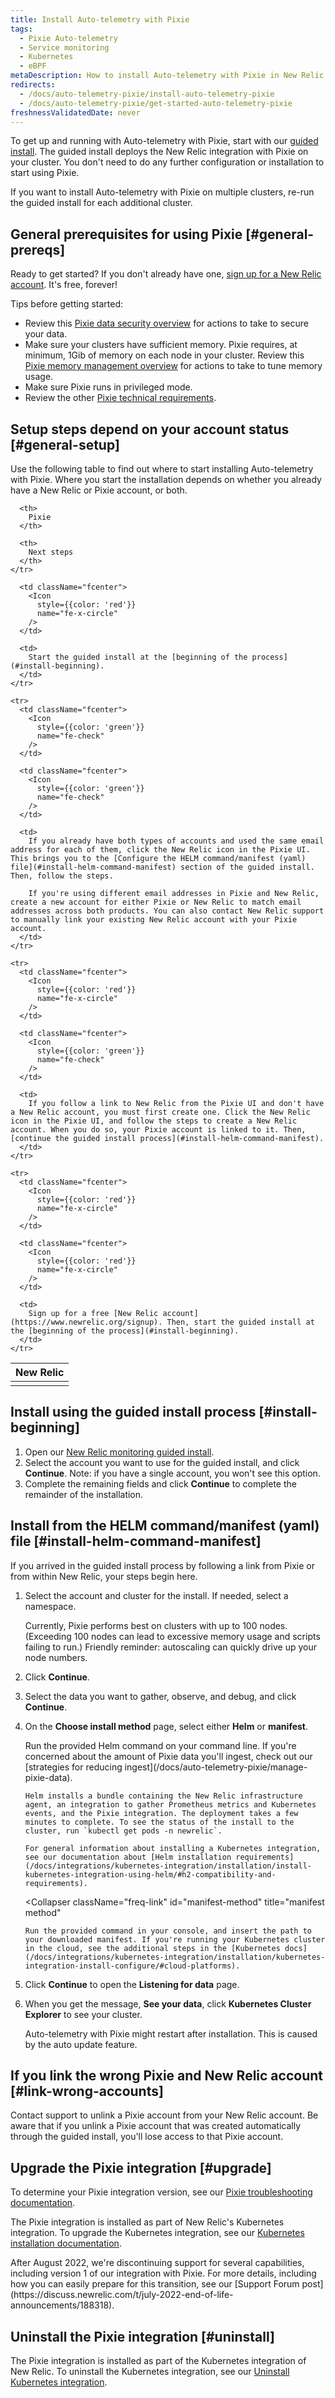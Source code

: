 ```yaml
---
title: Install Auto-telemetry with Pixie
tags:
  - Pixie Auto-telemetry
  - Service monitoring
  - Kubernetes
  - eBPF
metaDescription: How to install Auto-telemetry with Pixie in New Relic.
redirects:
  - /docs/auto-telemetry-pixie/install-auto-telemetry-pixie
  - /docs/auto-telemetry-pixie/get-started-auto-telemetry-pixie
freshnessValidatedDate: never
---
```


To get up and running with Auto-telemetry with Pixie, start with our [guided install](https://one.newrelic.com/marketplace?state=fc4edc3d-8214-a314-7432-3e62d7de43d7). The guided install deploys the New Relic integration with Pixie on your cluster. You don't need to do any further configuration or installation to start using Pixie.

If you want to install Auto-telemetry with Pixie on multiple clusters, re-run the guided install for each additional cluster.

## General prerequisites for using Pixie [#general-prereqs]

Ready to get started? If you don't already have one, [sign up for a New Relic account](https://newrelic.com/signup). It's free, forever!

Tips before getting started:

* Review this [Pixie data security overview](/docs/auto-telemetry-pixie/pixie-data-security-overview) for actions to take to secure your data.
* Make sure your clusters have sufficient memory. Pixie requires, at minimum, 1Gib of memory on each node in your cluster. Review this [Pixie memory management overview](/docs/auto-telemetry-pixie/manage-pixie-memory) for actions to take to tune memory usage.
* Make sure Pixie runs in privileged mode.
* Review the other [Pixie technical requirements](https://docs.px.dev/installing-pixie/requirements/).

## Setup steps depend on your account status [#general-setup]

Use the following table to find out where to start installing Auto-telemetry with Pixie. Where you start the installation depends on whether you already have a New Relic or Pixie account, or both.

<table>
  <thead>
    <tr>
      <th style={{ width: "200px" }}>
        New Relic
      </th>

      <th>
        Pixie
      </th>

      <th>
        Next steps
      </th>
    </tr>
  </thead>

  <tbody>
    <tr>
      <td className="fcenter">
        <Icon
          style={{color: 'green'}}
          name="fe-check"
        />
      </td>

      <td className="fcenter">
        <Icon
          style={{color: 'red'}}
          name="fe-x-circle"
        />
      </td>

      <td>
        Start the guided install at the [beginning of the process](#install-beginning).
      </td>
    </tr>

    <tr>
      <td className="fcenter">
        <Icon
          style={{color: 'green'}}
          name="fe-check"
        />
      </td>

      <td className="fcenter">
        <Icon
          style={{color: 'green'}}
          name="fe-check"
        />
      </td>

      <td>
        If you already have both types of accounts and used the same email address for each of them, click the New Relic icon in the Pixie UI. This brings you to the [Configure the HELM command/manifest (yaml) file](#install-helm-command-manifest) section of the guided install. Then, follow the steps.

        If you're using different email addresses in Pixie and New Relic, create a new account for either Pixie or New Relic to match email addresses across both products. You can also contact New Relic support to manually link your existing New Relic account with your Pixie account.
      </td>
    </tr>

    <tr>
      <td className="fcenter">
        <Icon
          style={{color: 'red'}}
          name="fe-x-circle"
        />
      </td>

      <td className="fcenter">
        <Icon
          style={{color: 'green'}}
          name="fe-check"
        />
      </td>

      <td>
        If you follow a link to New Relic from the Pixie UI and don't have a New Relic account, you must first create one. Click the New Relic icon in the Pixie UI, and follow the steps to create a New Relic account. When you do so, your Pixie account is linked to it. Then, [continue the guided install process](#install-helm-command-manifest).
      </td>
    </tr>

    <tr>
      <td className="fcenter">
        <Icon
          style={{color: 'red'}}
          name="fe-x-circle"
        />
      </td>

      <td className="fcenter">
        <Icon
          style={{color: 'red'}}
          name="fe-x-circle"
        />
      </td>

      <td>
        Sign up for a free [New Relic account](https://www.newrelic.org/signup). Then, start the guided install at the [beginning of the process](#install-beginning).
      </td>
    </tr>
  </tbody>
</table>

## Install using the guided install process [#install-beginning]

1. Open our [New Relic monitoring guided install](https://one.newrelic.com/marketplace?state=fc4edc3d-8214-a314-7432-3e62d7de43d7).
2. Select the account you want to use for the guided install, and click <DoNotTranslate>**Continue**</DoNotTranslate>.
   Note: if you have a single account, you won't see this option.
3. Complete the remaining fields and click <DoNotTranslate>**Continue**</DoNotTranslate> to complete the remainder of the installation.

## Install from the HELM command/manifest (yaml) file [#install-helm-command-manifest]

If you arrived in the guided install process by following a link from Pixie or from within New Relic, your steps begin here.

1. Select the account and cluster for the install. If needed, select a namespace.

   <Callout variant="important">
     Currently, Pixie performs best on clusters with up to 100 nodes. (Exceeding 100 nodes can lead to excessive memory usage and scripts failing to run.) Friendly reminder: autoscaling can quickly drive up your node numbers.
   </Callout>

2. Click <DoNotTranslate>**Continue**</DoNotTranslate>.

3. Select the data you want to gather, observe, and debug, and click <DoNotTranslate>**Continue**</DoNotTranslate>.

4. On the <DoNotTranslate>**Choose install method**</DoNotTranslate> page, select either <DoNotTranslate>**Helm**</DoNotTranslate> or <DoNotTranslate>**manifest**</DoNotTranslate>.

   <CollapserGroup>
     <Collapser
       className="freq-link"
       id="helm-method"
       title="Helm method"
     >
       Run the provided Helm command on your command line. If you're concerned about the amount of Pixie data you'll ingest, check out our [strategies for reducing ingest](/docs/auto-telemetry-pixie/manage-pixie-data).

       Helm installs a bundle containing the New Relic infrastructure agent, an integration to gather Prometheus metrics and Kubernetes events, and the Pixie integration. The deployment takes a few minutes to complete. To see the status of the install to the cluster, run `kubectl get pods -n newrelic`.

       For general information about installing a Kubernetes integration, see our documentation about [Helm installation requirements](/docs/integrations/kubernetes-integration/installation/install-kubernetes-integration-using-helm/#h2-compatibility-and-requirements).
     </Collapser>

     <Collapser
       className="freq-link"
       id="manifest-method"
       title="manifest method"
     >
       Run the provided command in your console, and insert the path to your downloaded manifest. If you're running your Kubernetes cluster in the cloud, see the additional steps in the [Kubernetes docs](/docs/integrations/kubernetes-integration/installation/kubernetes-integration-install-configure/#cloud-platforms).
     </Collapser>
   </CollapserGroup>

5. Click <DoNotTranslate>**Continue**</DoNotTranslate> to open the <DoNotTranslate>**Listening for data**</DoNotTranslate> page.

6. When you get the message, <DoNotTranslate>**See your data**</DoNotTranslate>, click <DoNotTranslate>**Kubernetes Cluster Explorer**</DoNotTranslate> to see your cluster.

   Auto-telemetry with Pixie might restart after installation. This is caused by the auto update feature.

<InstallFeedback />

## If you link the wrong Pixie and New Relic account [#link-wrong-accounts]

Contact support to unlink a Pixie account from your New Relic account. Be aware that if you unlink a Pixie account that was created automatically through the guided install, you'll lose access to that Pixie account.

## Upgrade the Pixie integration [#upgrade]

To determine your Pixie integration version, see our [Pixie troubleshooting documentation](/docs/kubernetes-pixie/auto-telemetry-pixie/troubleshooting/get-pixie-integration-version).

The Pixie integration is installed as part of New Relic's Kubernetes integration. To upgrade the Kubernetes integration, see our [Kubernetes installation documentation](/docs/kubernetes-pixie/kubernetes-integration/installation/kubernetes-integration-install-configure#update).

<Callout variant="important" title="EOL NOTICE">
  After August 2022, we're discontinuing support for several capabilities, including version 1 of our integration with Pixie. For more details, including how you can easily prepare for this transition, see our [Support Forum post](https://discuss.newrelic.com/t/july-2022-end-of-life-announcements/188318).
</Callout>

## Uninstall the Pixie integration [#uninstall]

The Pixie integration is installed as part of the Kubernetes integration of New Relic. To uninstall the Kubernetes integration, see our [Uninstall Kubernetes integration](/docs/kubernetes-pixie/kubernetes-integration/uninstall-kubernetes).
